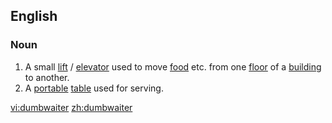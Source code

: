 ==English==
===Noun===
{{en-noun}}
#A small [[lift]] / [[elevator]] used to move [[food]] etc. from one [[floor]] of a [[building]] to another.
#A [[portable]] [[table]] used for serving.

[[vi:dumbwaiter]]
[[zh:dumbwaiter]]